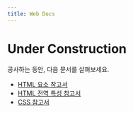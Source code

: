 ```yaml
---
title: Web Docs
---
```


# Under Construction

공사하는 동안, 다음 문서를 살펴보세요.

- [HTML 요소 참고서](./Web/HTML/Element)
- [HTML 전역 특성 참고서](./Web/HTML/Global_attributes)
- [CSS 참고서](./Web/CSS/Reference)
